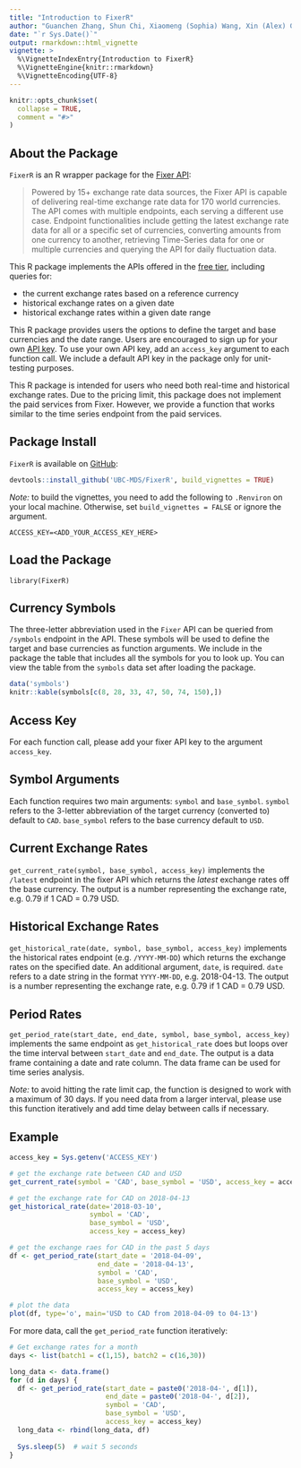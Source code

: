 ```yaml
---
title: "Introduction to FixerR"
author: "Guanchen Zhang, Shun Chi, Xiaomeng (Sophia) Wang, Xin (Alex) Guo"
date: "`r Sys.Date()`"
output: rmarkdown::html_vignette
vignette: >
  %\VignetteIndexEntry{Introduction to FixerR}
  %\VignetteEngine{knitr::rmarkdown}
  %\VignetteEncoding{UTF-8}
---
```


```r
knitr::opts_chunk$set(
  collapse = TRUE,
  comment = "#>"
)
```

## About the Package

`FixerR` is an R wrapper package for the [Fixer API](https://fixer.io):

> Powered by 15+ exchange rate data sources, the Fixer API is capable of delivering real-time exchange rate data for 170 world currencies. The API comes with multiple endpoints, each serving a different use case. Endpoint functionalities include getting the latest exchange rate data for all or a specific set of currencies, converting amounts from one currency to another, retrieving Time-Series data for one or multiple currencies and querying the API for daily fluctuation data.

This R package implements the APIs offered in the [free tier](https://fixer.io/product), including queries for:

- the current exchange rates based on a reference currency
- historical exchange rates on a given date
- historical exchange rates within a given date range

This R package provides users the options to define the target and base currencies and the date range. Users are encouraged to sign up for your own [API key](https://fixer.io/product). To use your own API key, add an `access_key` argument to each function call. We include a default API key in the package only for unit-testing purposes.

This R package is intended for users who need both real-time and historical exchange rates. Due to the pricing limit, this package does not implement the paid services from Fixer. However, we provide a function that works similar to the time series endpoint from the paid services.

## Package Install

`FixerR` is available on [GitHub](https://github.com/UBC-MDS/FixerR):

```r
devtools::install_github('UBC-MDS/FixerR', build_vignettes = TRUE)
```

_Note:_ to build the vignettes, you need to add the following to `.Renviron` on your local machine. Otherwise, set `build_vignettes = FALSE` or ignore the argument.

```
ACCESS_KEY=<ADD_YOUR_ACCESS_KEY_HERE>
```

## Load the Package

```library(FixerR)```

## Currency Symbols

The three-letter abbreviation used in the `Fixer` API can be queried from `/symbols` endpoint in the API. These symbols will be used to define the target and base currencies as function arguments. We include in the package the table that includes all the symbols for you to look up. You can view the table from the `symbols` data set after loading the package.

```r
data('symbols')
knitr::kable(symbols[c(8, 28, 33, 47, 50, 74, 150),])
```

## Access Key

For each function call, please add your fixer API key to the argument `access_key`.

## Symbol Arguments

Each function requires two main arguments: `symbol` and `base_symbol`. `symbol` refers to the 3-letter abbreviation of the target currency (converted to) default to `CAD`. `base_symbol` refers to the base currency default to `USD`.

## Current Exchange Rates

`get_current_rate(symbol, base_symbol, access_key)` implements the `/latest` endpoint in the fixer API which returns the _latest_ exchange rates off the base currency. The output is a number representing the exchange rate, e.g. 0.79 if 1 CAD = 0.79 USD.


## Historical Exchange Rates

`get_historical_rate(date, symbol, base_symbol, access_key)` implements the historical rates endpoint (e.g. `/YYYY-MM-DD`) which returns the exchange rates on the specified date. An additional argument, `date`, is required. `date` refers to a date string in the format `YYYY-MM-DD`, e.g. 2018-04-13. The output is a number representing the exchange rate, e.g. 0.79 if 1 CAD = 0.79 USD.


## Period Rates

`get_period_rate(start_date, end_date, symbol, base_symbol, access_key)` implements the same endpoint as `get_historical_rate` does but loops over the time interval between `start_date` and `end_date`. The output is a data frame containing a date and rate column. The data frame can be used for time series analysis.

_Note:_ to avoid hitting the rate limit cap, the function is designed to work with a maximum of 30 days. If you need data from a larger interval, please use this function iteratively and add time delay between calls if necessary.


## Example

```r
access_key = Sys.getenv('ACCESS_KEY')
```

```r
# get the exchange rate between CAD and USD
get_current_rate(symbol = 'CAD', base_symbol = 'USD', access_key = access_key)
```

```r
# get the exchange rate for CAD on 2018-04-13
get_historical_rate(date='2018-03-10',
                    symbol = 'CAD',
                    base_symbol = 'USD',
                    access_key = access_key)
```

```r
# get the exchange raes for CAD in the past 5 days
df <- get_period_rate(start_date = '2018-04-09',
                      end_date = '2018-04-13',
                      symbol = 'CAD',
                      base_symbol = 'USD',
                      access_key = access_key)
```

```r
# plot the data
plot(df, type='o', main='USD to CAD from 2018-04-09 to 04-13')
```

For more data, call the `get_period_rate` function iteratively:

```r
# Get exchange rates for a month
days <- list(batch1 = c(1,15), batch2 = c(16,30))

long_data <- data.frame()
for (d in days) {
  df <- get_period_rate(start_date = paste0('2018-04-', d[1]),
                        end_date = paste0('2018-04-', d[2]),
                        symbol = 'CAD',
                        base_symbol = 'USD',
                        access_key = access_key)
  long_data <- rbind(long_data, df)
  
  Sys.sleep(5)  # wait 5 seconds
}
```


